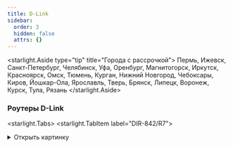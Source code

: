 ```yaml
---
title: D-Link
sidebar:
  order: 3
  hidden: false
  attrs: {}
---
```

<starlight.Aside type="tip" title="Города с рассрочкой">
  Пермь, Ижевск, Санкт-Петербург, Челябинск, Уфа, Оренбург, Магнитогорск, Иркутск, Красноярск, Омск, Тюмень, Курган, Нижний Новгород, Чебоксары, Киров, Йошкар-Ола, Ярославль, Тверь, Брянск, Липецк, Воронеж, Курск, Тула, Рязань
</starlight.Aside>

### Роутеры D-Link

<starlight.Tabs>
  <starlight.TabItem label="DIR-842/R7">
    <details>
      <summary>
        Открыть картинку
      </summary>

      <astroassets.Image src="/images/dlink/DIR-824-R7.jpg" alt="D-Link DIR-842/R7" width="600" height="100" loading="lazy" decoding="async" />
      <a href="/images/dlink/DIR-824-R7.jpg" download="DIR-824-R7.jpg">
          Скачать картинку
      </a>
    </details>

    ```txt
    Модель: D-Link DIR-842/R7
    - Скорость по кабелю: до 1000 Мбит/с
    - Скорость по Wi-Fi: до 300 Мбит/с
    - Площадь покрытия: до 70 м2
    - Одновременно устройств в сети: до 10
    - Технологии: EasyMesh, Beamforming, Band Steering
    - Гарантия: 1 год
    - Отверстия для настенного крепления
    - Подходит для любого провайдера

    Стоимость:
    - В собственность - 4 490 ₽
    ```

    Рассрочка от банка:

    ```txt
    - 1 564 ₽/мес. на 3 месяца (общая стоимость - 4 693 ₽)
    - 808 ₽/мес. на 6 месяцев (общая стоимость - 4 849 ₽)
    - 431 ₽/мес. на 12 месяцев (общая стоимость - 5 171 ₽)
    - 244 ₽/мес. на 24 месяцев (общая стоимость - 5 855 ₽)
    - 183 ₽/мес. на 36 месяцев (общая стоимость - 6 590 ₽)
    ```

    <starlight.CardGrid stagger={false}>
      <starlight.LinkCard title="База знаний" href="https://clever.ertelecom.ru/content/space/4/article/1551" description="D-Link DIR-842/R7 в базе знаний" target="_blank" />

      <starlight.LinkCard title="Сайт производителя" href="https://www.dlink.ru/ru/products/5/2663.html" description="D-Link DIR-842/R7 на сайте производителя" target="_blank" />
    </starlight.CardGrid>
  </starlight.TabItem>

  <starlight.TabItem label="DIR-X1530">
    ```txt
    Модель: D-Link DIR-X1530
    - Скорость по кабелю: до 1000 Мбит/с
    - Скорость по Wi-Fi: до 600 Мбит/с
    - Площадь покрытия: до 80 м2
    - Одновременно устройств в сети: до 20
    - Технологии: EasyMesh, Beamforming, OFDMA, TWT
    - Гарантия: 1 год
    - Отверстия для настенного крепления
    - Подходит для любого провайдера

    Стоимость:
    - В собственность - 5 990 ₽
    ```

    Рассрочка от банка:

    ```txt
    - 2 087 ₽/мес. на 3 месяца (общая стоимость - 6 261 ₽)
    - 1 078 ₽/мес. на 6 месяцев (общая стоимость - 6 469 ₽)
    - 575 ₽/мес. на 12 месяцев (общая стоимость - 6 898 ₽)
    - 325 ₽/мес. на 24 месяцев (общая стоимость - 7 810 ₽)
    - 244 ₽/мес. на 36 месяцев (общая стоимость - 8 792 ₽)
    ```

    <starlight.CardGrid stagger={false}>
      <starlight.LinkCard title="База знаний" href="https://clever.ertelecom.ru/content/space/4/article/1550" description="D-Link DIR-X1530 в базе знаний" target="_blank" />

      <starlight.LinkCard title="Сайт производителя" href="https://www.dlink.ru/ru/products/5/2591.html" description="D-Link DIR-X1530 на сайте производителя" target="_blank" />
    </starlight.CardGrid>
  </starlight.TabItem>
</starlight.Tabs>

